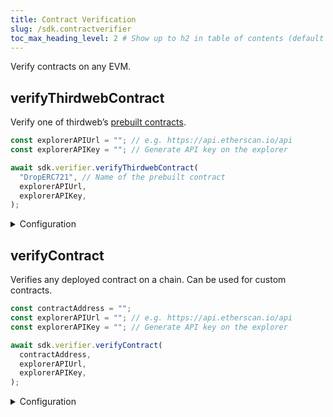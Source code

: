 ```yaml
---
title: Contract Verification
slug: /sdk.contractverifier
toc_max_heading_level: 2 # Show up to h2 in table of contents (default is up to h3)
---
```


Verify contracts on any EVM.

## verifyThirdwebContract

Verify one of thirdweb&rsquo;s [prebuilt contracts](https://portal.thirdweb.com/pre-built-contracts).

```javascript
const explorerAPIUrl = ""; // e.g. https://api.etherscan.io/api
const explorerAPIKey = ""; // Generate API key on the explorer

await sdk.verifier.verifyThirdwebContract(
  "DropERC721", // Name of the prebuilt contract
  explorerAPIUrl,
  explorerAPIKey,
);
```

<details>
    <summary>Configuration</summary>
    <div>

#### contractName

The name of the contract to verify.

Must be the official contract name, for e.g. DropERC721, Marketplace, etc.

#### explorerAPIUrl

The API endpoint to which the verification request will be sent. For e.g., https://api.etherscan.io/api.

#### explorerAPIKey

The API key can be generated from the explorer. See etherscan docs [here](https://docs.etherscan.io/getting-started/viewing-api-usage-statistics).

</div>
</details>

## verifyContract

Verifies any deployed contract on a chain. Can be used for custom contracts.

```javascript
const contractAddress = "";
const explorerAPIUrl = ""; // e.g. https://api.etherscan.io/api
const explorerAPIKey = ""; // Generate API key on the explorer

await sdk.verifier.verifyContract(
  contractAddress,
  explorerAPIUrl,
  explorerAPIKey,
);
```

<details>
   <summary>Configuration</summary>
   <div>

#### contractAddress

The address of the contract to verify.

Must be a `string`.

#### explorerAPIUrl

The API endpoint to which the verification request will be sent. For e.g., https://api.etherscan.io/api.

#### explorerAPIKey

The API key can be generated from the explorer. See etherscan docs [here](https://docs.etherscan.io/getting-started/viewing-api-usage-statistics).

</div>
</details>
